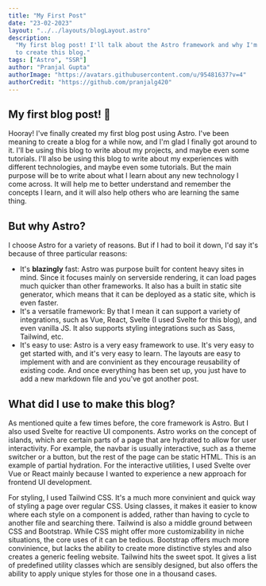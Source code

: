 ```yaml
---
title: "My First Post"
date: "23-02-2023"
layout: "../../layouts/blogLayout.astro"
description:
  "My first blog post! I'll talk about the Astro framework and why I'm using it
  to create this blog."
tags: ["Astro", "SSR"]
author: "Pranjal Gupta"
authorImage: "https://avatars.githubusercontent.com/u/95481637?v=4"
authorCredit: "https://github.com/pranjalg420"
---
```


## My first blog post! 🎉

Hooray! I've finally created my first blog post using Astro. I've been meaning
to create a blog for a while now, and I'm glad I finally got around to it. I'll
be using this blog to write about my projects, and maybe even some tutorials.
I'll also be using this blog to write about my experiences with different
technologies, and maybe even some tutorials. But the main purpose will be to
write about what I learn about any new technology I come across. It will help me
to better understand and remember the concepts I learn, and it will also help
others who are learning the same thing.

## But why Astro?

I choose Astro for a variety of reasons. But if I had to boil it down, I'd say
it's because of three particular reasons:

- It's **blazingly** fast: Astro was purpose built for content heavy sites in
  mind. Since it focuses mainly on serverside rendering, it can load pages much
  quicker than other frameworks. It also has a built in static site generator,
  which means that it can be deployed as a static site, which is even faster.
- It's a versatile framework: By that I mean it can support a variety of
  integrations, such as Vue, React, Svelte (I used Svelte for this blog), and
  even vanilla JS. It also supports styling integrations such as Sass, Tailwind,
  etc.
- It's easy to use: Astro is a very easy framework to use. It's very easy to get
  started with, and it's very easy to learn. The layouts are easy to implement
  with and are convinient as they encourage reusability of existing code. And
  once everything has been set up, you just have to add a new markdown file and
  you've got another post.

## What did I use to make this blog?

As mentioned quite a few times before, the core framework is Astro. But I also
used Svelte for reactive UI components. Astro works on the concept of islands,
which are certain parts of a page that are hydrated to allow for user
interactivity. For example, the navbar is usually interactive, such as a theme
switcher or a button, but the rest of the page can be static HTML. This is an
example of partial hydration. For the interactive utilities, I used Svelte over
Vue or React mainly because I wanted to experience a new approach for frontend
UI development.

For styling, I used Tailwind CSS. It's a much more convinient and quick way of
styling a page over regular CSS. Using classes, it makes it easier to know where
each style on a component is added, rather than having to cycle to another file
and searching there. Tailwind is also a middle ground between CSS and Bootstrap.
While CSS might offer more customizability in niche situations, the core uses of
it can be tedious. Bootstrap offers much more convinience, but lacks the ability
to create more distinctive styles and also creates a generic feeling website.
Tailwind hits the sweet spot. It gives a list of predefined utility classes
which are sensibly designed, but also offers the ability to apply unique styles
for those one in a thousand cases.
